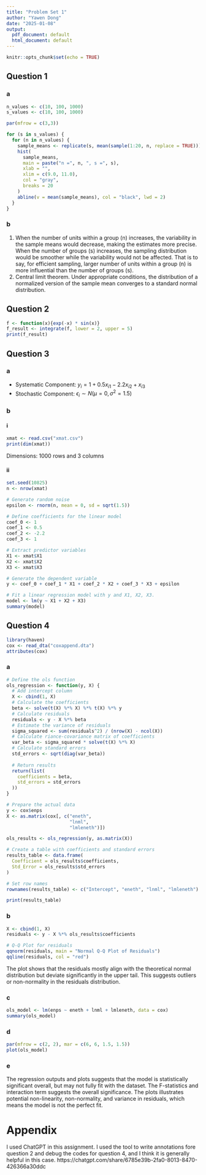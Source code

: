 ```yaml
---
title: "Problem Set 1"
author: "Yawen Dong"
date: "2025-01-08"
output:
  pdf_document: default
  html_document: default
---
```


```r
knitr::opts_chunk$set(echo = TRUE)
```

## Question 1

### a
```r
n_values <- c(10, 100, 1000)
s_values <- c(10, 100, 1000)

par(mfrow = c(3,3))

for (s in s_values) {
  for (n in n_values) {
    sample_means <- replicate(s, mean(sample(1:20, n, replace = TRUE)))
    hist(
      sample_means,
      main = paste("n =", n, ", s =", s),
      xlab = "",
      xlim = c(9.0, 11.0),
      col = "gray",
      breaks = 20
    )
    abline(v = mean(sample_means), col = "black", lwd = 2)
  }
}
```

### b
1.  When the number of units within a group (n) increases, the variability in the sample means would decrease, making the estimates more precise. When the number of groups (s) increases, the sampling distribution would be smoother while the variability would not be affected. That is to say, for efficient sampling, larger number of units within a group (n) is more influential than the number of groups (s).
2.  Central limit theorem. Under appropriate conditions, the distribution of a normalized version of the sample mean converges to a standard normal distribution.

## Question 2
```r
f <- function(x){exp(-x) * sin(x)}
f_result <- integrate(f, lower = 2, upper = 5)
print(f_result)
```

## Question 3

### a
- Systematic Component: $y_i=1+0.5x_{i1}-2.2x_{i2}+x_{i3}$ 
- Stochastic Component: ${\epsilon_i}\sim{N(\mu=0,\sigma^2=1.5)}$

### b
#### i
```r
xmat <- read.csv("xmat.csv")
print(dim(xmat))
```
Dimensions: 1000 rows and 3 columns

#### ii
```r
set.seed(10825)
n <- nrow(xmat)

# Generate random noise
epsilon <- rnorm(n, mean = 0, sd = sqrt(1.5))

# Define coefficients for the linear model
coef_0 <- 1
coef_1 <- 0.5
coef_2 <- -2.2
coef_3 <- 1

# Extract predictor variables
X1 <- xmat$X1
X2 <- xmat$X2
X3 <- xmat$X3

# Generate the dependent variable
y <- coef_0 + coef_1 * X1 + coef_2 * X2 + coef_3 * X3 + epsilon

# Fit a linear regression model with y and X1, X2, X3.
model <- lm(y ~ X1 + X2 + X3)
summary(model)
```

## Question 4

```r
library(haven)
cox <- read_dta("coxappend.dta")
attributes(cox)
```

### a
```r
# Define the ols function
ols_regression <- function(y, X) {
  # Add intercept column
  X <- cbind(1, X)
  # Calculate the coefficients
  beta <- solve(t(X) %*% X) %*% t(X) %*% y
  # Calculate residuals
  residuals <- y - X %*% beta
  # Estimate the variance of residuals
  sigma_squared <- sum(residuals^2) / (nrow(X) - ncol(X))
  # Calculate riance-covariance matrix of coefficients
  var_beta <- sigma_squared * solve(t(X) %*% X)
  # Calculate standard errors
  std_errors <- sqrt(diag(var_beta))
  
  # Return results
  return(list(
    coefficients = beta,
    std_errors = std_errors
  ))
}

# Prepare the actual data
y <- cox$enps
X <- as.matrix(cox[, c("eneth", 
                       "lnml", 
                       "lmleneth")]) 

ols_results <- ols_regression(y, as.matrix(X))

# Create a table with coefficients and standard errors
results_table <- data.frame(
  Coefficient = ols_results$coefficients,
  Std_Error = ols_results$std_errors
)

# Set row names
rownames(results_table) <- c("Intercept", "eneth", "lnml", "lmleneth")

print(results_table)
```

### b
```r
X <- cbind(1, X)
residuals <- y - X %*% ols_results$coefficients

# Q-Q Plot for residuals
qqnorm(residuals, main = "Normal Q-Q Plot of Residuals")
qqline(residuals, col = "red")
```
The plot shows that the residuals mostly align with the theoretical normal distribution but deviate significantly in the upper tail. This suggests outliers or non-normality in the residuals distribution. 

### c
```r
ols_model <- lm(enps ~ eneth + lnml + lmleneth, data = cox)
summary(ols_model)
```

### d
```r
par(mfrow = c(2, 2), mar = c(6, 6, 1.5, 1.5))
plot(ols_model)
```

### e
The regression outputs and plots suggests that the model is statistically significant overall, but may not fully fit with the dataset. The F-statistics and interaction term suggests the overall significance. The plots illustrates potential non-linearity, non-normality, and variance in residuals, which means the model is not the perfect fit. 

# Appendix
I used ChatGPT in this assignment. I used the tool to write annotations fore question 2 and debug the codes for question 4, and I think it is generally helpful in this case.  https://chatgpt.com/share/6785e39b-2fa0-8013-8470-426366a30ddc